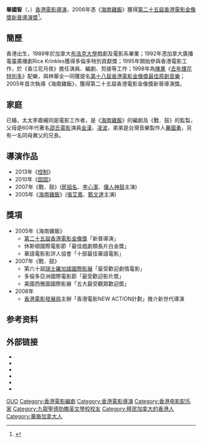 {{Link style|time=2015-12-11T05:12:01+00:00}}
{{藝人
|姓名 = 畢國智
|類型 = 導演
|圖片 =Kenneth Bi Tokyo Filmex 2007.jpg
|圖片尺寸 =
|圖片簡介 =2007年出席東京Filmex電影節
|羅馬拼音 =
|英文名 = Kenneth Bi
|暱稱 =
|其他藝名 =
|國籍 = {{CAN}}
|民族 =
|出生日期 = {{birth date and age|1967|3|4}}
|出生地點 = {{BHKG}}
|逝世日期 =
|逝世地點 =
|職業 = 導演、編劇、剪接
|語言 =
|教育程度 = {{CAN}}[[:en:Brock_University|布洛克大學]]戲劇及電影系
|母校 = [[九龍聖德肋撒英文學校|九龍聖德肋撒英文學校]]
|宗教信仰 =
|配偶 = 李嘉繪
|兒女 =
|父母 = 父：[[金漢|金漢]]<br>母：[[凌波|凌波]]
|音樂類型 =
|演奏樂器 =
|出道地點 =
|出道作 =
|出道日期 = {{start date and age|1992}}
|代表作 = 《[[海南雞飯_(電影)|海南雞飯]]》
|活躍年代 =
|唱片公司 =
|經紀公司 =
|網站 =
|相關團體 =
|獎項 = {{awards|name=[[香港電影金像獎|香港電影金像獎]]|award=最佳新晉導演 |year=2006年 |title=《[[海南雞飯_(電影)|海南雞飯]]》}}
|IMDb = 0080456
|現任成員 =
|過往成員 =
|音樂專輯 =
|電影 =
|主持節目 =
|電視劇 =
|廣播劇 =
|舞台劇 =
|書籍 =
}}
'''畢國智'''（{{lang|en|Kenneth Bi}}，{{bd|1967年|3月4日|catIdx=B畢}}）[[香港電影|香港電影]][[導演|導演]]，2006年憑《[[海南雞飯_(電影)|海南雞飯]]》獲得[[2006年香港電影金像獎#新晉導演|第二十五屆香港電影金像獎新晉導演獎]]<ref >{{cite web |url=http://ent.sina.com.cn/m/2006-04-08/20091043024.html |language= |title=快讯：毕国智凭《海南鸡饭》获本届新晋导演奖 |publisher=新浪娱乐 |date=2006年4月8日 |accessdate= |archive-date=2014-01-02 |archive-url=https://web.archive.org/web/20140102200608/http://ent.sina.com.cn/m/2006-04-08/20091043024.html |dead-url=no }}</ref>。

==簡歷==
香港出生，1989年於加拿大[[:en:Brock_University|布洛克大學]]戲劇及電影系畢業；1992年憑加拿大廣播電臺廣播劇Rice Krinkles獲得多倫多特別貢獻獎；1995年開始參與香港電影工作，於《香江花月夜》擔任演員、編劇、剪接等工作；1998年為[[陳果|陳果]]《[[去年煙花特別多|去年煙花特別多]]》配樂，與林華全一同獲提名[[1999年香港電影金像獎#最佳原創音樂|第十八屆香港電影金像獎最佳原創音樂]]；2005年首次執導《海南雞飯》，獲得第二十五屆香港電影金像獎新晉導演獎。

==家庭==
已婚，太太李嘉繪同是電影工作者，是《[[海南雞飯_(電影)|海南雞飯]]》的編劇及《戰．鼓》的監製，父母是60年代著名[[邵氏兄弟(香港)有限公司|邵氏電影]]演員[[金漢|金漢]]、[[凌波|凌波]]，弟弟是台灣音樂製作人[[畢國勇|畢國勇]]，另有一名同母異父的兄長。

==導演作品==
*2013年《[[控制_(电影)|控制]]》
*2010年《[[囡囡_(電影)|囡囡]]》
*2007年《戰．鼓》([[房祖名|房祖名]]、[[李心潔|李心潔]]、[[優人神鼓|優人神鼓]]主演)
*2005年《[[海南雞飯_(電影)|海南雞飯]]》([[張艾嘉|張艾嘉]]、[[甄文達|甄文達]]主演)

==獎項==
*2005年《海南雞飯》
** [[2006年香港電影金像獎|第二十五屆香港電影金像獎]]「新晉導演」
**休斯頓國際電影節「最佳戲劇類長片白金獎」
**華語電影影評人協會「十部最佳華語電影」
*2007年《戰．鼓》
**第六十屆[[瑞士|瑞士]][[羅加諾國際影展|羅加諾國際影展]]「最受歡迎劇情電影」
**多倫多亞洲國際電影節「最受歡迎影片奬」
**美國西雅圖國際影展「五大最受觀眾歡迎奬」
*2008年
**[[香港電影發展局|香港電影發展局]]主辦「香港電影NEW ACTION計劃」推介新世代導演

== 参考资料 ==
{{reflist}}

== 外部链接 ==
* {{Sinaweibo|1802079882}}
* {{imdb name|0080456}}{{en}}
* {{Amg name|268559}}
* {{hkmdb name|10868}}
* {{douban people}}
* {{Mtime people|903672}}

{{香港電影金像獎新晉導演|第25屆}}
{{Authority control}}
{{DEFAULTSORT:BI}}

[[Category:畢姓|GUO]]
[[Category:香港電影編劇|Category:香港電影編劇]]
[[Category:香港電影導演|Category:香港電影導演]]
[[Category:香港电影配乐家|Category:香港电影配乐家]]
[[Category:九龍聖德肋撒英文學校校友|Category:九龍聖德肋撒英文學校校友]]
[[Category:移民加拿大的香港人|Category:移民加拿大的香港人]]
[[Category:華裔加拿大人|Category:華裔加拿大人]]